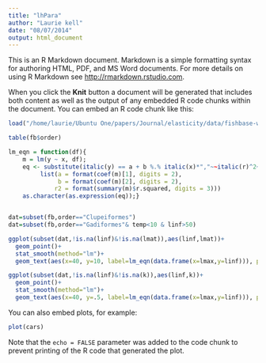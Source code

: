 ```yaml
---
title: "lhPara"
author: "Laurie kell"
date: "08/07/2014"
output: html_document
---
```


This is an R Markdown document. Markdown is a simple formatting syntax for authoring HTML, PDF, and MS Word documents. For more details on using R Markdown see <http://rmarkdown.rstudio.com>.

When you click the **Knit** button a document will be generated that includes both content as well as the output of any embedded R code chunks within the document. You can embed an R code chunk like this:

```r
load("/home/laurie/Ubuntu One/papers/Journal/elasticity/data/fishbase-web.RData")

table(fb$order)

lm_eqn = function(df){
    m = lm(y ~ x, df);
    eq <- substitute(italic(y) == a + b %.% italic(x)*","~~italic(r)^2~"="~r2, 
         list(a = format(coef(m)[1], digits = 2), 
              b = format(coef(m)[2], digits = 2), 
             r2 = format(summary(m)$r.squared, digits = 3)))
    as.character(as.expression(eq));}


dat=subset(fb,order=="Clupeiformes")
dat=subset(fb,order=="Gadiformes"& temp<10 & linf>50)

```

```r
ggplot(subset(dat,!is.na(linf)&!is.na(lmat)),aes(linf,lmat))+
  geom_point()+
  stat_smooth(method="lm")+
  geom_text(aes(x=40, y=10, label=lm_eqn(data.frame(x=lmax,y=linf))), parse = TRUE)

```


```r
ggplot(subset(dat,!is.na(linf)&!is.na(k)),aes(linf,k))+
  geom_point()+
  stat_smooth(method="lm")+
  geom_text(aes(x=40, y=.5, label=lm_eqn(data.frame(x=lmax,y=linf))), parse = TRUE)

```

You can also embed plots, for example:

```r
plot(cars)
```

Note that the `echo = FALSE` parameter was added to the code chunk to prevent printing of the R code that generated the plot.
